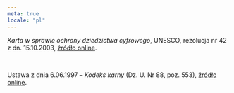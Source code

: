```yaml
---
meta: true
locale: "pl"
---
```


*Karta w sprawie ochrony dziedzictwa cyfrowego*, UNESCO, rezolucja nr 42 z dn. 15.10.2003, [źródło online](https://unesdoc.unesco.org/ark:/48223/pf0000179529).

<br />

Ustawa z dnia 6.06.1997 – *Kodeks karny* (Dz. U. Nr 88, poz. 553), [źródło online](https://isap.sejm.gov.pl/isap.nsf/download.xsp/WDU19970880553/O/D19970553.pdf).
